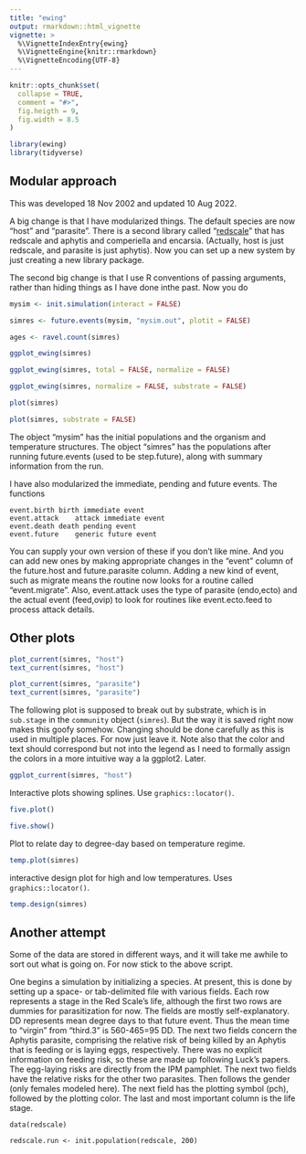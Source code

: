 ```yaml
---
title: "ewing"
output: rmarkdown::html_vignette
vignette: >
  %\VignetteIndexEntry{ewing}
  %\VignetteEngine{knitr::rmarkdown}
  %\VignetteEncoding{UTF-8}
---
```


```r
knitr::opts_chunk$set(
  collapse = TRUE,
  comment = "#>",
  fig.heigth = 9,
  fig.width = 8.5
)
```

```r
library(ewing)
library(tidyverse)
```

## Modular approach 

This was developed 18 Nov 2002 and updated 10 Aug 2022.

A big change is that I have modularized things. The default species are now 
"host" and "parasite". There is a second library called "[redscale](https://github.com/byandell/redscale)" that 
has redscale and aphytis and comperiella and encarsia. (Actually, host is 
just redscale, and parasite is just aphytis). Now you can set up a new 
system by just creating a new library package.

The second big change is that I use R conventions of passing arguments, 
rather than hiding things as I have done inthe past. Now you do

```r
mysim <- init.simulation(interact = FALSE)
```

```r
simres <- future.events(mysim, "mysim.out", plotit = FALSE)
```

```r
ages <- ravel.count(simres)
```

```r
ggplot_ewing(simres)
```

```r
ggplot_ewing(simres, total = FALSE, normalize = FALSE)
```

```r
ggplot_ewing(simres, normalize = FALSE, substrate = FALSE)
```

```r
plot(simres)
```

```r
plot(simres, substrate = FALSE)
```

The object "mysim" has the initial populations and the organism and 
temperature structures. The object "simres" has the populations after 
running future.events (used to be step.future), along with summary 
information from the run.

I have also modularized the immediate, pending and future events. The functions

	event.birth	birth immediate event
	event.attack	attack immediate event
	event.death	death pending event
	event.future	generic future event

You can supply your own version of these if you don't like mine. And you 
can add new ones by making appropriate changes in the "event" column of the 
future.host and future.parasite column. Adding a new kind of event, such as 
migrate means the routine now looks for a routine called "event.migrate".
Also, event.attack uses the type of parasite (endo,ecto) and the actual 
event (feed,ovip) to look for routines like event.ecto.feed to process 
attack details.

## Other plots

```r
plot_current(simres, "host")
text_current(simres, "host")
```

```r
plot_current(simres, "parasite")
text_current(simres, "parasite")
```

The following plot is supposed to break out by substrate, which is in `sub.stage` in the `community` object (`simres`). But the way it is saved right now makes this goofy somehow.
Changing should be done carefully as this is used in multiple places. For now just leave it.
Note also that the color and text should correspond but not into the legend as I need
to formally assign the colors in a more intuitive way a la ggplot2. Later.

```r
ggplot_current(simres, "host")
```

Interactive plots showing splines. Use `graphics::locator()`.

```r
five.plot()
```

```r
five.show()
```

Plot to relate day to degree-day based on temperature regime.

```r
temp.plot(simres)
```

interactive design plot for high and low temperatures. Uses `graphics::locator()`.

```r
temp.design(simres)
```

## Another attempt

Some of the data are stored in different ways, and it will take me awhile to 
sort out what is going on. For now stick to the above script.

One begins a simulation by initializing a species. At present, this is done by setting up a space- or tab-delimited file with various fields. Each row represents a stage in the Red Scale's life, although the first two rows are dummies for parasitization for now. The fields are mostly self-explanatory. DD represents mean degree days to that future event. Thus the mean time to "virgin" from "third.3" is 560-465=95 DD. The next two fields concern the Aphytis parasite, comprising the relative risk of being killed by an Aphytis that is feeding or is laying eggs, respectively. There was no explicit information on feeding risk, so these are made up following Luck's papers. The egg-laying risks are directly from the IPM pamphlet. The next two fields have the relative risks for the other two parasites. Then follows the gender (only females modeled here). The next field has the plotting symbol (pch), followed by the plotting color. The last and most important column is the life stage.

```
data(redscale)
```

```
redscale.run <- init.population(redscale, 200)
```
